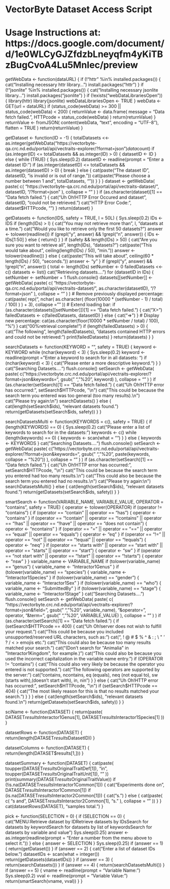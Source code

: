 # VectorByte Dataset Access Script
# Usage Instructions at: https://docs.google.com/document/d/1e0WLCyGJZfdzbLneyqfm4yKiTBzBugCvoA4Lu5MnIec/preview


getWebData <- function(dataURL) {
  if (!"httr" %in% installed.packages()) {
    cat("Installing necessary httr library...\n")
    install.packages("httr")
  }
  if (!"jsonlite" %in% installed.packages()) {
    cat("Installing necessary jsonlite library...\n")
    install.packages("jsonlite")
  }
  if (!exists("webDataLibrariesOpen")) {
    library(httr)
    library(jsonlite)
    webDataLibrariesOpen <- TRUE
  }
  webData <- GET(url = dataURL)
  if (status_code(webData) >= 300 || status_code(webData) < 200) {
    returnValue <- data.frame(
      message = "Data fetch failed.",
      HTTPcode = status_code(webData)
    )
    return(returnValue)
  }
  returnValue <- fromJSON(
    content(webData, "text", encoding = "UTF-8"),
    flatten = TRUE
  )
  return(returnValue)
}


getDataset <- function(ID = -1) {
  totalDatasets <<- as.integer(getWebData("https://vectorbyte-qa.crc.nd.edu/portal/api/vectraits-explorer/?format=json")$data$count)
  if (as.integer(ID) <= totalDatasets && as.integer(ID) > 0) {
    datasetID <- ID
  } else {
    while (TRUE) {
      Sys.sleep(0.2)
      datasetID <- readline(prompt = "Enter a dataset ID: ")
      if (as.integer(datasetID) <= totalDatasets && as.integer(datasetID) > 0) {
        break
      } else {
        cat(paste("The dataset ID", datasetID, "is invalid or is out of range.\n"))
        cat(paste("Please choose a number between 1 and", totalDatasets, "\b.\n"))
      }
    }
  }
  dataset <- getWebData(
    paste(
      c(
        "https://vectorbyte-qa.crc.nd.edu/portal/api/vectraits-dataset/",
        datasetID,
        "/?format=json"
      ),
      collapse = ""
    )
  )
  if (as.character(dataset)[1] == "Data fetch failed.") {
    cat("Uh Oh!\nAn HTTP Error Occured and dataset", datasetID, "could not be retrieved.\n")
    cat("HTTP Error Code:", dataset$HTTPcode, "\b\n\n")
  }
  return(dataset)
}


getDatasets <- function(IDS, safety = TRUE, l = 50L) {
  Sys.sleep(0.2)
  IDs <- IDS
  if (length(IDs) > l) {
    cat("You may not retrieve more than", l, "datasets at a time.\n")
    cat("Would you like to retrieve only the first 50 datasets?\n")
    answer <- tolower(readline())
    if (grepl("y", answer) && !grepl("n", answer)) {
      IDs <- IDs[1:50]
    } else {
      return()
    }
  }
  if (safety && length(IDs) > 50) {
    cat("Are you sure you want to retrieve all", length(IDs), "datasets?\n")
    cat(paste("This would take about", ceiling(length(IDs) / 50), "min.\n"))
    answer <- tolower(readline())
  } else {
    cat(paste("This will take about", ceiling(60 * length(IDs) / 50), "seconds.\n"))
    answer <- "y"
  }
  if (grepl("y", answer) && !grepl("n", answer)) {
    total <- length(IDs)
    setNumber <- 0
    failedDatasets <<- c()
    datasets <- list()
    cat("Retrieving datasets....\n")
    for (datasetID in IDs) {
      setNumber <- setNumber + 1
      flush.console()
      datasets[[setNumber]] <- getWebData(
        paste(
          c(
            "https://vectorbyte-qa.crc.nd.edu/portal/api/vectraits-dataset/",
            as.character(datasetID),
            "/?format=json"
          ),
          collapse = ""
        )
      )
      # Remove previously displayed percentage:
      cat(paste(
        rep("\b", nchar(
          as.character(
            (floor(10000 * (setNumber - 1) / total) / 100)
          )
        ) + 3),
        collapse = ""
      ))
      # Extend loading bar:
      if (as.character(datasets[[setNumber]])[1] == "Data fetch failed.") {
        cat("X> ")
        failedDatasets <- c(failedDatasets, datasetID)
      } else {
        cat("=> ")
      }
      # Display new percentage:
      cat(as.character(floor(10000 * setNumber / total) / 100), "\b%")
    }
    cat("\b\b\b\b\b\b 100%\nData retrieval complete!\n")
    if (length(failedDatasets) > 0) {
      cat("The following", length(failedDatasets), "datasets contained HTTP errors and could not be retrieved:\n")
      print(failedDatasets)
    }
    return(datasets)
  }
}


searchDatasets <- function(KEYWORD = "", safety = TRUE) {
  keyword <- KEYWORD
  while (nchar(keyword) < 3) {
    Sys.sleep(0.2)
    keyword <- readline(prompt = "Enter a keyword to search for in all datasets: ")
    if (nchar(keyword) < 3) {
      cat("Please enter a more descriptive keyword.\n")
    }
  }
  cat("Searching Datasets....\n")
  flush.console()
  setSearch <- getWebData(
    paste(
      c(
        "https://vectorbyte.crc.nd.edu/portal/api/vectraits-explorer/?format=json&keywords=",
        gsub(" ", "%20", keyword)
      ),
      collapse = ""
    )
  )
  if (as.character(setSearch)[1] == "Data fetch failed.") {
    cat("Uh Oh!\nAn HTTP error has occurred:", setSearch$HTTPcode, "\n")
    cat("This could be because the search term you entered was too general (too many results).\n")
    cat("Please try again:\n")
    searchDatasets()
  } else {
    cat(length(setSearch$ids), "relevant datasets found.\n")
    return(getDatasets(setSearch$ids, safety))
  }
}


searchDatasetsMulti <- function(KEYWORDS = c(), safety = TRUE) {
  if (length(KEYWORDS) == 0) {
    Sys.sleep(0.2)
    cat("Please enter a list of keywords to search for in the datasets:\n")
    keywords <- c()
    while (length(keywords) == 0) {
      keywords <- scan(what = "")
    }
  } else {
    keywords <- KEYWORDS
  }
  cat("Searching Datasets....\n")
  flush.console()
  setSearch <- getWebData(
    paste(
      c(
        "https://vectorbyte.crc.nd.edu/portal/api/vectraits-explorer/?format=json&keywords=",
        gsub(" ", "%20", paste(keywords, collapse = "%20"))
      ),
      collapse = ""
    )
  )
  if (as.character(setSearch)[1] == "Data fetch failed.") {
    cat("Uh Oh!\nAn HTTP error has occurred:", setSearch$HTTPcode, "\n")
    cat("This could be because the search term you entered had too many results.\n")
    cat("This could also be because the search term you entered had no results.\n")
    cat("Please try again:\n")
    searchDatasetsMulti()
  } else {
    cat(length(setSearch$ids), "relevant datasets found.\n")
    return(getDatasets(setSearch$ids, safety))
  }
}


smartSearch <- function(VARIABLE_NAME, VARIABLE_VALUE, OPERATOR = "contains", safety = TRUE) {
  operator <- tolower(OPERATOR)
  if (operator != "contains") {
    if (operator == "contain" || operator == "has") { operator <- "contains" }
    if (operator == "!contain" || operator == "!contains" || operator == "!has" || operator == "!have" || operator == "does not contain") { operator <- "ncontains" }
    if (operator == "=" || operator == "==" || operator == "equal" || operator == "equals") { operator <- "eq" }
    if (operator == "!=" || operator == "not" || operator == "!equal" || operator == "!equals") { operator <- "neq" }
    if (operator == "starts with" || operator == "start with" || operator == "starts" || operator == "start") { operator <- "sw" }
    if (operator == "not start with" || operator == "!start" || operator == "!starts") { operator <- "nsw" }
  }
  variable_name <- VARIABLE_NAME
  if (tolower(variable_name) == "genus") { variable_name <- "Interactor1Genus" }
  if (tolower(variable_name) == "species") { variable_name <- "Interactor1Species" }
  if (tolower(variable_name) == "gender") { variable_name <- "Interactor1Sex" }
  if (tolower(variable_name) == "who") { variable_name <- "SubmittedBy" }
  if (tolower(variable_name) == "stage") { variable_name <- "Interactor1Stage" }
  cat("Searching Datasets....\n")
  flush.console()
  setSearch <- getWebData(
    paste(
      c(
        "https://vectorbyte.crc.nd.edu/portal/api/vectraits-explorer/?format=json&field=",
        gsub(" ", "%20", variable_name),
        "&operator=",
        operator,
        "&term=",
        gsub(" ", "%20", VARIABLE_VALUE)
      ),
      collapse = ""
    )
  )
  if (as.character(setSearch)[1] == "Data fetch failed.") {
    if (setSearch$HTTPcode == 400) {
      cat("Uh Oh!\nThe server does not wish to fulfill your request.\n")
      cat("This could be because you included unsupported/reserved URL characters, such as:\n")
      cat(", ! @ # $ % ^ & : ; \\ \" ' ? / < > emojis etc.\n")
      cat("This could also be because too many results matched your search.\n")
      cat("(Don't search for \"Animalia\" in \"Interactor1Kingdom\", for example.)\n")
      cat("This could also be because you used the incorrect capitalization in the variable name entry.\n")
      if (OPERATOR != "contains") {
        cat("This could also very likely be because the operator you entered is not supported.\n")
        cat("The following operators are supported by the server:\n")
        cat("contains, ncontains, eq (equals), neq (not equal to), sw (starts with),\nnsw (doesn't start with), in, nin\n")
      }
    } else {
      cat("Uh Oh!\nAn HTTP error has occurred:", setSearch$HTTPcode, "\n")
      if (setSearch$HTTPcode == 404) {
        cat("The most likely reason for this is that no results matched your search.")
      }
    }
  } else {
    cat(length(setSearch$ids), "relevant datasets found.\n")
    return(getDatasets(setSearch$ids, safety))
  }
}


sciName <- function(DATASET) {
  return(paste(
    DATASET$results$Interactor1Genus[1],
    DATASET$results$Interactor1Species[1]
  ))
}


datasetRows <- function(DATASET) {
  return(length(DATASET$results$DatasetID))
}


datasetColumns <- function(DATASET) {
  return(length(DATASET$results[1,]))
}


datasetSummary <- function(DATASET) {
  cat(paste(
    toupper(DATASET$results$OriginalTraitDef[1]),
    "in",
    toupper(DATASET$results$OriginalTraitUnit[1]),
    "\b:\n"
  ))
  print(summary(DATASET$results$OriginalTraitValue))
  if (!is.na(DATASET$results$Interactor1Common[1])) {
    cat("Experiments done on", DATASET$results$Interactor1Common[1])
    if (is.na(DATASET$results$Interactor2Common[1])) {
      cat("s.\n")
    } else {
      cat(paste(
        c(
          "s and ",
          DATASET$results$Interactor2Common[1],
          "s.\n"
        ),
        collapse = ""
      ))
    }
  }
  cat(datasetRows(DATASET), "samples total.\n")
}


pick <- function(SELECTION = 0) {
  if (SELECTION == 0) {
    cat("MENU:\n [1] Retrieve dataset by ID\n [2] Retrieve datasets by IDs\n [3] Search for datasets by keyword\n [4] Search for datasets by list of keywords\n [5] Search for datasets by variable and value\n")
    Sys.sleep(0.25)
    answer <- as.integer(readline(prompt = "Enter a number from the menu above to select it. "))
  } else {
    answer <- SELECTION
  }
  Sys.sleep(0.25)
  if (answer == 1) {
    return(getDataset())
  }
  if (answer == 2) {
    cat("Enter a list of dataset IDs below.\n")
    datasetIDs <- scan(what = integer())
    return(getDatasets(datasetIDs))
  }
  if (answer == 3) {
    return(searchDatasets())
  }
  if (answer == 4) {
    return(searchDatasetsMulti())
  }
  if (answer == 5) {
    vname <- readline(prompt = "Variable Name: ")
    Sys.sleep(0.2)
    vval <- readline(prompt = "Variable Value: ")
    return(smartSearch(vname, vval))
  }
}

